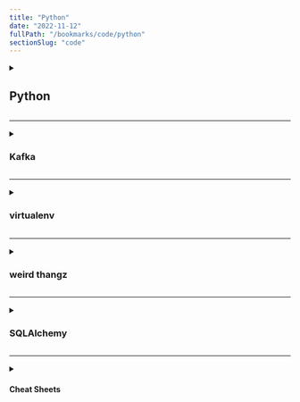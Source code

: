 ```yaml
---
title: "Python"
date: "2022-11-12"
fullPath: "/bookmarks/code/python"
sectionSlug: "code"
---
```


<details>
<summary>

## Python

</summary>

<p>

- [Managing Multiple Python Versions With pyenv – Real Python](https://realpython.com/intro-to-pyenv/)
- [pyenv/pyenv: Simple Python version management](https://github.com/pyenv/pyenv)
- [Intermediate Python — Python Tips 0.1 documentation](https://book.pythontips.com/en/latest/)
- [FastAPI](https://fastapi.tiangolo.com/)
- [SQLAlchemy - The Database Toolkit for Python](https://www.sqlalchemy.org/)
- [Poetry - Python dependency management and packaging made easy](https://python-poetry.org/)
- [python - how to uninstall pyenv(installed by homebrew) on Mac - Stack Overflow](https://stackoverflow.com/questions/51797189/how-to-uninstall-pyenvinstalled-by-homebrew-on-mac)
- [Python Packaging Authority — PyPA documentation](https://www.pypa.io/en/latest/)
- [OpenAI Codex Driven Model can Now Convert Python…](https://www.analyticsinsight.net/openai-codex-driven-model-can-now-convert-python-codes-to-c/)
- [Python import: Advanced Techniques and Tips – Real Python](https://realpython.com/python-import/)
- [riga/pymitter: Python port of the extended Node.js EventEmitter 2 approach providing namespaces, wildcards and TTL.](https://github.com/riga/pymitter)
- [Which Python packages offer a stand-alone event system? - Stack Overflow](https://stackoverflow.com/questions/1092531/which-python-packages-offer-a-stand-alone-event-system)

</p>
</details>

---

<details>
<summary>

### Kafka

</summary>

<p>

- [Introduction to Apache Kafka® for Python Programmers | Confluent](https://www.confluent.io/blog/introduction-to-apache-kafka-for-python-programmers/)
- [Kafka Python Client | Confluent Documentation](https://docs.confluent.io/kafka-clients/python/current/overview.html)

</p>
</details>

---

<details>
<summary>

### virtualenv

</summary>

<p>

- [Setup python, pip, virtualenv and virtualwrapper, with zsh on a new machine · GitHub](https://gist.github.com/dixneuf19/a398c08f00aac24609c3cc44c29af1f0)
- [virtualenvwrapper / virtualenvwrapper / issues / #341 - "ERROR: virtualenvwrapper could not find /path/to/virtualenv in your path" on Ubuntu 20.04 — Bitbucket](https://bitbucket.org/virtualenvwrapper/virtualenvwrapper/issues/341/error-virtualenvwrapper-could-not-find)
- [Installation — virtualenvwrapper 5.0.1.dev2 documentation](https://virtualenvwrapper.readthedocs.io/en/latest/install.html#lazy-loading)
- [python 3.x - Install virtualenv and virtualenvwrapper on MacOS - Stack Overflow](https://stackoverflow.com/questions/49470367/install-virtualenv-and-virtualenvwrapper-on-macos)
- [Python is deprecating `distutils.cfg` · Issue #76621 · Homebrew/homebrew-core · GitHub](https://github.com/Homebrew/homebrew-core/issues/76621)

</p>
</details>

---

<details>
<summary>

### weird thangz

</summary>

<p>

- [Pipe character in Python - Stack Overflow](https://stackoverflow.com/questions/5988665/pipe-character-in-python)

</p>
</details>

---

<details>
<summary>

### SQLAlchemy

</summary>

<p>


</p>
</details>

---

<details>
<summary>

#### Cheat Sheets

</summary>

<p>

- [ORM Examples — SQLAlchemy 1.4 Documentation](https://docs.sqlalchemy.org/en/14/orm/examples.html)
- [UsageRecipes · sqlalchemy/sqlalchemy Wiki](https://github.com/sqlalchemy/sqlalchemy/wiki/UsageRecipes)

</p>
</details>
